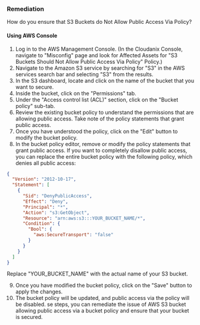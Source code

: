 ### Remediation

How do you ensure that S3 Buckets do Not Allow Public Access Via Policy?

#### Using AWS Console

1. Log in to the AWS Management Console.
    (In the Cloudanix Console, navigate to "Misconfig" page and look for Affected Assets for "S3 Buckets Should Not Allow Public Access Via Policy" Policy.)
2. Navigate to the Amazon S3 service by searching for "S3" in the AWS services search bar and selecting "S3" from the results.
3. In the S3 dashboard, locate and click on the name of the bucket that you want to secure.
4. Inside the bucket, click on the "Permissions" tab.
5. Under the "Access control list (ACL)" section, click on the "Bucket policy" sub-tab.
6. Review the existing bucket policy to understand the permissions that are allowing public access. Take note of the policy statements that grant public access.
7. Once you have understood the policy, click on the "Edit" button to modify the bucket policy.
8. In the bucket policy editor, remove or modify the policy statements that grant public access. If you want to completely disallow public access, you can replace the entire bucket policy with the following policy, which denies all public access:
```json
{
  "Version": "2012-10-17",
  "Statement": [
    {
      "Sid": "DenyPublicAccess",
      "Effect": "Deny",
      "Principal": "*",
      "Action": "s3:GetObject",
      "Resource": "arn:aws:s3:::YOUR_BUCKET_NAME/*",
      "Condition": {
        "Bool": {
          "aws:SecureTransport": "false"
        }
      }
    }
  ]
}
```
   Replace "YOUR_BUCKET_NAME" with the actual name of your S3 bucket.
   
9. Once you have modified the bucket policy, click on the "Save" button to apply the changes.
10. The bucket policy will be updated, and public access via the policy will be disabled.
se steps, you can remediate the issue of AWS S3 bucket allowing public access via a bucket policy and ensure that your bucket is secured.
